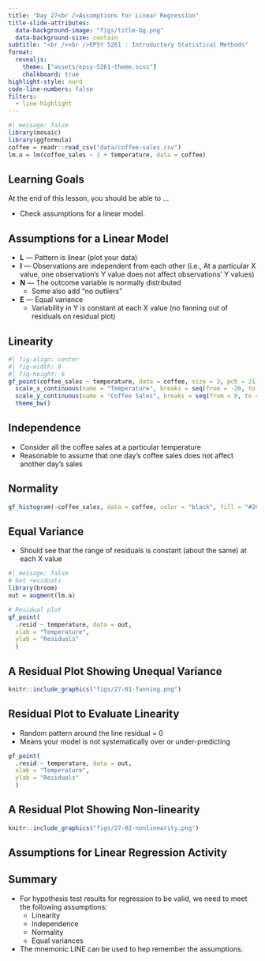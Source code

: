```yaml
---
title: "Day 27<br />Assumptions for Linear Regression"
title-slide-attributes:
  data-background-image: "figs/title-bg.png"
  data-background-size: contain
subtitle: "<br /><br />EPSY 5261 : Introductory Statistical Methods"
format:
  revealjs: 
    theme: ["assets/epsy-5261-theme.scss"]
    chalkboard: true
highlight-style: nord
code-line-numbers: false
filters:
  - line-highlight
---
```


```r
#| message: false
library(mosaic)
library(ggformula)
coffee = readr::read_csv("data/coffee-sales.csv")
lm.a = lm(coffee_sales ~ 1 + temperature, data = coffee)
```


## Learning Goals

At the end of this lesson, you should be able to ...

- Check assumptions for a linear model.


## Assumptions for a Linear Model

- **L** ---	Pattern is linear (plot your data)
- **I** ---	Observations are independent from each other (i.e., At a particular X value, one observation's Y value does not affect observations' Y values)
- **N** --- The outcome variable is normally distributed 
  + Some also add "no outliers"
- **E** ---	Equal variance
  + Variability in Y is constant at each X value (no fanning out of residuals on residual plot)



## Linearity

```r
#| fig-align: center
#| fig-width: 8
#| fig-height: 6
gf_point(coffee_sales ~ temperature, data = coffee, size = 3, pch = 21, color = "black", fill = "#56B4E9") +
  scale_x_continuous(name = "Temperature", breaks = seq(from = -20, to =70, by = 10)) +
  scale_y_continuous(name = "Coffee Sales", breaks = seq(from = 0, to = 650, by = 50)) +
  theme_bw()
```


## Independence

- Consider all the coffee sales at a particular temperature
- Reasonable to assume that one day's coffee sales does not affect another day's sales


## Normality

```r
gf_histogram(~coffee_sales, data = coffee, color = "black", fill = "#2CCEF6")
```


## Equal Variance

- Should see that the range of residuals is constant (about the same) at each X value

```r
#| message: false
# Get residuals
library(broom)
out = augment(lm.a)

# Residual plot
gf_point(
  .resid ~ temperature, data = out,
  xlab = "Temperature",
  ylab = "Residuals"
  )
```


## A Residual Plot Showing Unequal Variance

```r
knitr::include_graphics("figs/27-01-fanning.png")
```



## Residual Plot to Evaluate Linearity

- Random pattern around the line residual = 0
- Means your model is not systematically over or under-predicting

```r
gf_point(
  .resid ~ temperature, data = out,
  xlab = "Temperature",
  ylab = "Residuals"
  )
```


## A Residual Plot Showing Non-linearity

```r
knitr::include_graphics("figs/27-02-nonlinearity.png")
```


## Assumptions for Linear Regression Activity {.center background-image="figs/section-bg.png" background-size=contain}


## Summary

- For hypothesis test results for regression to be valid, we need to meet the following assumptions:
  + Linearity
  + Independence
  + Normality
  + Equal variances
- The mnemonic LINE can be used to hep remember the assumptions.


